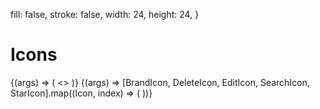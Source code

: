 

<Meta title="Icons" decorators={[Grid]} />

  fill: false,
  stroke: false,
  width: 24,
  height: 24,
}

# Icons

<Canvas>
  <Story name="Icons" args={args}>
    {(args) => (
      <>
        <BrandIcon {...args} />
        <DeleteIcon {...args} />
        <EditIcon {...args} />
        <SearchIcon {...args} />
        <StarIcon {...args} />
      </>
    )}
  </Story>
  <Story name="Icons with IconButton" args={args}>
    {(args) => [BrandIcon, DeleteIcon, EditIcon, SearchIcon, StarIcon].map((Icon, index) => (
      <IconButton key={index}>
        <Icon {...args} />
      </IconButton>
    ))}
  </Story>
</Canvas>
